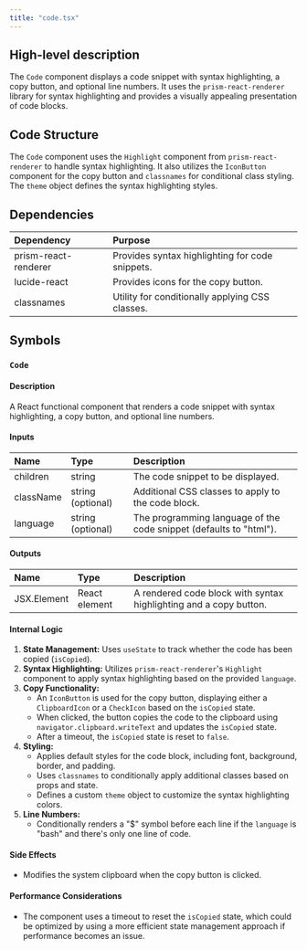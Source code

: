 ```yaml
---
title: "code.tsx"
---
```


## High-level description
The `Code` component displays a code snippet with syntax highlighting, a copy button, and optional line numbers. It uses the `prism-react-renderer` library for syntax highlighting and provides a visually appealing presentation of code blocks.

## Code Structure
The `Code` component uses the `Highlight` component from `prism-react-renderer` to handle syntax highlighting. It also utilizes the `IconButton` component for the copy button and `classnames` for conditional class styling. The `theme` object defines the syntax highlighting styles.

## Dependencies
| Dependency | Purpose |
|:-----------|:--------|
| prism-react-renderer | Provides syntax highlighting for code snippets. |
| lucide-react | Provides icons for the copy button. |
| classnames | Utility for conditionally applying CSS classes. |

## Symbols

### `Code`
#### Description
A React functional component that renders a code snippet with syntax highlighting, a copy button, and optional line numbers.

#### Inputs
| Name | Type | Description |
|:-----|:-----|:------------|
| children | string | The code snippet to be displayed. |
| className | string (optional) | Additional CSS classes to apply to the code block. |
| language | string (optional) | The programming language of the code snippet (defaults to "html"). |

#### Outputs
| Name | Type | Description |
|:-----|:-----|:------------|
| JSX.Element | React element | A rendered code block with syntax highlighting and a copy button. |

#### Internal Logic
1. **State Management:** Uses `useState` to track whether the code has been copied (`isCopied`).
2. **Syntax Highlighting:** Utilizes `prism-react-renderer`'s `Highlight` component to apply syntax highlighting based on the provided `language`.
3. **Copy Functionality:**
    - An `IconButton` is used for the copy button, displaying either a `ClipboardIcon` or a `CheckIcon` based on the `isCopied` state.
    - When clicked, the button copies the code to the clipboard using `navigator.clipboard.writeText` and updates the `isCopied` state.
    - After a timeout, the `isCopied` state is reset to `false`.
4. **Styling:**
    - Applies default styles for the code block, including font, background, border, and padding.
    - Uses `classnames` to conditionally apply additional classes based on props and state.
    - Defines a custom `theme` object to customize the syntax highlighting colors.
5. **Line Numbers:**
    - Conditionally renders a "$" symbol before each line if the `language` is "bash" and there's only one line of code.

#### Side Effects
- Modifies the system clipboard when the copy button is clicked.

#### Performance Considerations
- The component uses a timeout to reset the `isCopied` state, which could be optimized by using a more efficient state management approach if performance becomes an issue.
